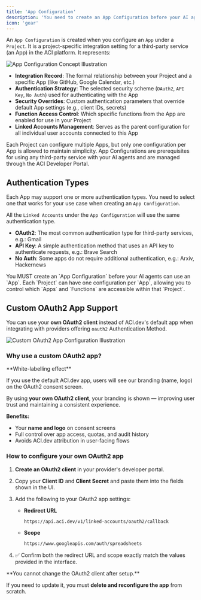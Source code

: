 ```yaml
---
title: 'App Configuration'
description: 'You need to create an App Configuration before your AI agents can use an App.'
icon: 'gear'
---
```


An `App Configuration` is created when you configure an `App` under a `Project`. It is a project-specific integration setting for a third-party service (an App) in the ACI platform. It represents:

<Frame>
  <img src="/images/platform/app-configuration-oauth2-1.png" alt="App Configuration Concept Illustration" />
</Frame>

- **Integration Record**: The formal relationship between your Project and a specific App (like GitHub, Google Calendar, etc.)
- **Authentication Strategy**: The selected security scheme (`OAuth2`, `API Key`, `No Auth`) used for authenticating with the App
- **Security Overrides**: Custom authentication parameters that override default App settings (e.g., client IDs, secrets)
- **Function Access Control**: Which specific functions from the App are enabled for use in your Project
- **Linked Accounts Management**: Serves as the parent configuration for all individual user accounts connected to this App

Each Project can configure multiple Apps, but only one configuration per App is allowed to maintain simplicity. App Configurations are prerequisites for using any third-party service with your AI agents and are managed through the ACI Developer Portal.

## Authentication Types
Each App may support one or more authentication types. You need to select one that works for your use case when creating an `App Configuration`.

All the `Linked Accounts` under the `App Configuration` will use the same authentication type.

- **OAuth2**: The most common authentication type for third-party services, e.g.: Gmail
- **API Key**: A simple authentication method that uses an API key to authenticate requests, e.g.: Brave Search
- **No Auth**: Some apps do not require additional authentication, e.g.: Arxiv, Hackernews

<Note>
  You MUST create an `App Configuration` before your AI agents can use an `App`. Each `Project` can have one configuration per `App`, allowing you to control which `Apps` and `Functions` are accessible within that `Project`.
</Note>

## Custom OAuth2 App Support

You can use your **own OAuth2 client** instead of ACI.dev's default app when integrating with providers offering `oauth2` Authentication Method.

<Frame>
  <img src="/images/platform/app-configuration-oauth2-2.png" alt="Custom OAuth2 App Configuration Illustration" />
</Frame>

### Why use a custom OAuth2 app?

<Warning>
  **White-labelling effect**
  
  If you use the default ACI.dev app, users will see our branding (name, logo) on the OAuth2 consent screen.
  
  By using **your own OAuth2 client**, your branding is shown — improving user trust and maintaining a consistent experience.
</Warning>

**Benefits:**

* Your **name and logo** on consent screens
* Full control over app access, quotas, and audit history
* Avoids ACI.dev attribution in user-facing flows

### How to configure your own OAuth2 app

1. **Create an OAuth2 client** in your provider's developer portal.

2. Copy your **Client ID** and **Client Secret** and paste them into the fields shown in the UI.

3. Add the following to your OAuth2 app settings:

   * **Redirect URL**

     ```markdown
     https://api.aci.dev/v1/linked-accounts/oauth2/callback
     ```

   * **Scope**

     ```markdown
     https://www.googleapis.com/auth/spreadsheets
     ```

4. ✅ Confirm both the redirect URL and scope exactly match the values provided in the interface.

<Warning>
  **You cannot change the OAuth2 client after setup.**
  
  If you need to update it, you must **delete and reconfigure the app** from scratch.
</Warning>